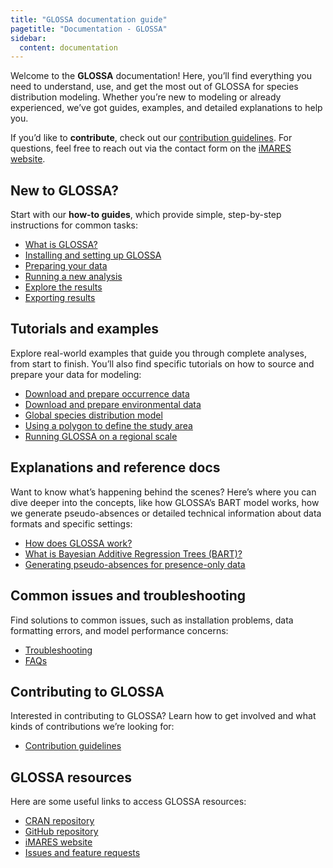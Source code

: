 ```yaml
---
title: "GLOSSA documentation guide"
pagetitle: "Documentation - GLOSSA"
sidebar:
  content: documentation
---
```


Welcome to the **GLOSSA** documentation! Here, you’ll find everything you need to understand, use, and get the most out of GLOSSA for species distribution modeling. Whether you're new to modeling or already experienced, we've got guides, examples, and detailed explanations to help you.

If you'd like to **contribute**, check out our [contribution guidelines](../../under_construction.qmd). For questions, feel free to reach out via the contact form on the [iMARES website](https://imares.science/).


## New to GLOSSA?

Start with our **how-to guides**, which provide simple, step-by-step instructions for common tasks:

- [What is GLOSSA?](what_is_glossa.qmd)
- [Installing and setting up GLOSSA](installation_setup.qmd)
- [Preparing your data](working_with_input_data.qmd)
- [Running a new analysis](run_new_analysis.qmd)
- [Explore the results](explore_results.qmd)
- [Exporting results](export_outputs.qmd)

## Tutorials and examples

Explore real-world examples that guide you through complete analyses, from start to finish. You’ll also find specific tutorials on how to source and prepare your data for modeling:

- [Download and prepare occurrence data](../../under_construction.qmd)
- [Download and prepare environmental data](../../under_construction.qmd)
- [Global species distribution model](../tutorials_examples/Thunnus_albacares_example1.qmd)
- [Using a polygon to define the study area](../tutorials_examples/Caretta_caretta_example2.qmd)
- [Running GLOSSA on a regional scale](../tutorials_examples/Siganus_luridus_example3.qmd)

## Explanations and reference docs

Want to know what’s happening behind the scenes? Here’s where you can dive deeper into the concepts, like how GLOSSA’s BART model works, how we generate pseudo-absences or detailed technical information about data formats and specific settings:

- [How does GLOSSA work?](../../under_construction.qmd)
- [What is Bayesian Additive Regression Trees (BART)?](../../under_construction.qmd)
- [Generating pseudo-absences for presence-only data](pseudo_absences.qmd)

## Common issues and troubleshooting

Find solutions to common issues, such as installation problems, data formatting errors, and model performance concerns:

- [Troubleshooting](../../under_construction.qmd)
- [FAQs](../../under_construction.qmd)

## Contributing to GLOSSA

Interested in contributing to GLOSSA? Learn how to get involved and what kinds of contributions we’re looking for:

- [Contribution guidelines](../../under_construction.qmd)

## GLOSSA resources

Here are some useful links to access GLOSSA resources:

- [CRAN repository](https://cran.r-project.org/package=glossa)
- [GitHub repository](https://github.com/iMARES-group/glossa)
- [iMARES website](https://imares.science/)
- [Issues and feature requests](https://github.com/iMARES-group/glossa/issues)
